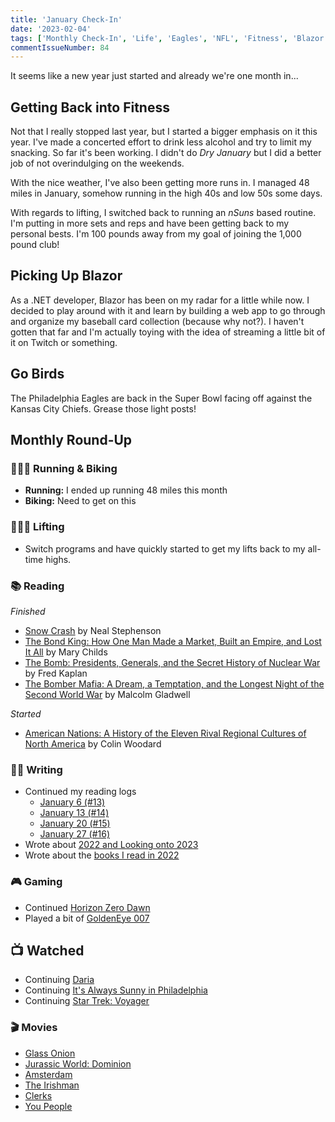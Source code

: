 ```yaml
---
title: 'January Check-In'
date: '2023-02-04'
tags: ['Monthly Check-In', 'Life', 'Eagles', 'NFL', 'Fitness', 'Blazor', '.NET']
commentIssueNumber: 84
---
```


It seems like a new year just started and already we're one month in...

## Getting Back into Fitness
Not that I really stopped last year, but I started a bigger emphasis on it this year. I've made a concerted effort to drink less alcohol and try to limit my snacking. So far it's been working. I didn't do *Dry January* but I did a better job of not overindulging on the weekends.

With the nice weather, I've also been getting more runs in. I managed 48 miles in January, somehow running in the high 40s and low 50s some days.

With regards to lifting, I switched back to running an *nSuns* based routine. I'm putting in more sets and reps and have been getting back to my personal bests. I'm 100 pounds away from my goal of joining the 1,000 pound club!

## Picking Up Blazor
As a .NET developer, Blazor has been on my radar for a little while now. I decided to play around with it and learn by building a web app to go through and organize my baseball card collection (because why not?). I haven't gotten that far and I'm actually toying with the idea of streaming a little bit of it on Twitch or something.

## Go Birds

<PostImage
    src="/images/posts/2023-02-04-january-check-in/gobirds.gif"
    alt="Mac from It's Always Sunny in Philadelphia shouting 'Go Birds'"
    width={600}
    height={300}
    centered
/>

The Philadelphia Eagles are back in the Super Bowl facing off against the Kansas City Chiefs. Grease those light posts!

## Monthly Round-Up

### 🏃🏼‍♂️ Running & Biking

- **Running:** I ended up running 48 miles this month
- **Biking:** Need to get on this

### 🏋🏼‍♂️ Lifting

- Switch programs and have quickly started to get my lifts back to my all-time highs.

### 📚 Reading

*Finished*
- [Snow Crash](https://bookshop.org/p/books/snow-crash-neal-stephenson/7327954?ean=9780553380958) by Neal Stephenson
- [The Bond King: How One Man Made a Market, Built an Empire, and Lost It All](https://bookshop.org/p/books/the-bond-king-how-one-man-made-a-market-built-an-empire-and-lost-it-all-mary-childs/15873505?ean=9781250120847) by Mary Childs
- [The Bomb: Presidents, Generals, and the Secret History of Nuclear War](https://bookshop.org/p/books/the-bomb-presidents-generals-and-the-secret-history-of-nuclear-war-fred-kaplan/7774644?ean=9781982107307) by Fred Kaplan
- [The Bomber Mafia: A Dream, a Temptation, and the Longest Night of the Second World War](https://bookshop.org/p/books/the-bomber-mafia-a-dream-a-temptation-and-the-longest-night-of-the-second-world-war-malcolm-gladwell/17377135?ean=9780316296816) by Malcolm Gladwell

*Started*
- [American Nations: A History of the Eleven Rival Regional Cultures of North America](https://bookshop.org/p/books/american-nations-a-history-of-the-eleven-rival-regional-cultures-of-north-america-colin-woodard/16638225?ean=9780143122029) by Colin Woodard

### ✍🏻 Writing

- Continued my reading logs
	- [January 6 (#13)](https://kpwags.com/posts/2023/01/06/reading-log-january-6-13)
	- [January 13 (#14)](https://kpwags.com/posts/2023/01/13/reading-log-january-13-14)
	- [January 20 (#15)](https://kpwags.com/posts/2023/01/20/reading-log-january-20-15)
	- [January 27 (#16)](https://kpwags.com/posts/2023/01/27/reading-log-january-27-16)
- Wrote about [2022 and Looking onto 2023](https://kpwags.com/posts/2023/01/02/2022-retrospective)
- Wrote about the [books I read in 2022](https://kpwags.com/posts/2023/01/07/books-i-read-in-2022)

### 🎮 Gaming

- Continued [Horizon Zero Dawn](https://www.playstation.com/en-us/games/horizon-zero-dawn/)
- Played a bit of [GoldenEye 007](https://www.xbox.com/en-us/games/store/goldeneye-007/9n6639h7vgh4)

## 📺 Watched

- Continuing [Daria](https://www.imdb.com/title/tt0118298/)
- Continuing [It's Always Sunny in Philadelphia](https://www.imdb.com/title/tt0472954/)
- Continuing [Star Trek: Voyager](https://www.imdb.com/title/tt0112178/)

### 🎬 Movies

- [Glass Onion](https://www.imdb.com/title/tt11564570/)
- [Jurassic World: Dominion](https://www.imdb.com/title/tt8041270/)
- [Amsterdam](https://www.imdb.com/title/tt10304142/)
- [The Irishman](https://www.imdb.com/title/tt1302006/)
- [Clerks](https://www.imdb.com/title/tt0109445/)
- [You People](https://www.imdb.com/title/tt14826022/)